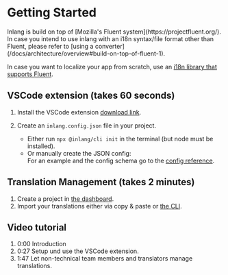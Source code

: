 
# Getting Started

<Callout>
  Inlang is build on top of [Mozilla's Fluent system](https://projectfluent.org/). In case you intend
  to use inlang with an i18n syntax/file format other than Fluent, please refer to
  [using a converter](/docs/architecture/overview#build-on-top-of-fluent-1).

In case you want to localize your app from scratch, use an [i18n library that supports Fluent](https://github.com/inlang/awesome-fluent-i18n).

</Callout>

## VSCode extension (takes 60 seconds)

1. Install the VSCode extension [download link](https://marketplace.visualstudio.com/items?itemName=inlang.vs-code-extension).
2. Create an `inlang.config.json` file in your project.

   - Either run `npx @inlang/cli init` in the terminal (but node must be installed).
   - Or manually create the JSON config:  
     For an example and the config schema go to the [config reference](/docs/reference/config).

## Translation Management (takes 2 minutes)

1. Create a project in [the dashboard](https://app.inlang.dev).
2. Import your translations either via copy & paste or [the CLI](/docs/reference/cli).

## Video tutorial

1.  0:00 Introduction
2.  0:27 Setup und use the VSCode extension.
3.  1:47 Let non-technical team members and translators manage translations.

<br />

<ReactPlayer url="https://youtu.be/cEjEAcAFfsA" controls={true} />
